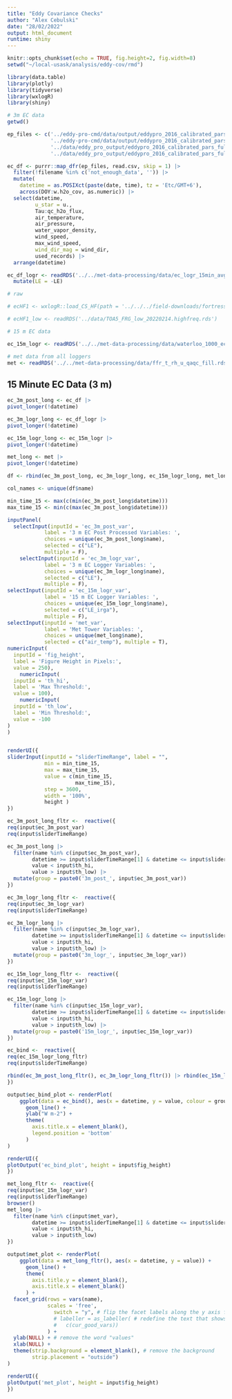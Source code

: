 ```yaml
---
title: "Eddy Covariance Checks"
author: "Alex Cebulski"
date: "28/02/2022"
output: html_document
runtime: shiny
---
```


```r
knitr::opts_chunk$set(echo = TRUE, fig.height=2, fig.width=8)
setwd("~/local-usask/analysis/eddy-cov/rmd")

library(data.table)
library(plotly)
library(tidyverse)
library(wxlogR)
library(shiny)

# 3m EC data
getwd()

ep_files <- c('../eddy-pro-cmd/data/output/eddypro_2016_calibrated_pars_full_output_2023-03-29T104926_exp.csv',
              '../eddy-pro-cmd/data/output/eddypro_2016_calibrated_pars_full_output_2023-03-29T122318_exp.csv',
              '../data/eddy_pro_output/eddypro_2016_calibrated_pars_full_output_2022-11-08T164432_exp.csv',
              '../data/eddy_pro_output/eddypro_2016_calibrated_pars_full_output_2023-01-10T204008_exp.csv')

ec_df <- purrr::map_dfr(ep_files, read.csv, skip = 1) |> 
  filter(!filename %in% c('not_enough_data', '')) |> 
  mutate(
    datetime = as.POSIXct(paste(date, time), tz = 'Etc/GMT+6'),
    across(DOY:w.h2o_cov, as.numeric)) |> 
  select(datetime,
         u_star = u.,
         Tau:qc_h2o_flux, 
         air_temperature, 
         air_pressure, 
         water_vapor_density,
         wind_speed,
         max_wind_speed, 
         wind_dir_mag = wind_dir, 
         used_records) |> 
  arrange(datetime)

ec_df_logr <- readRDS('../../met-data-processing/data/ec_logr_15min_avg_low.rds') |> 
  mutate(LE = -LE)

# raw

# ecHF1 <- wxlogR::load_CS_HF(path = '../../../field-downloads/fortress/hanging tree/hi freq/clean/TOA5_FRG_low_20220214.highfreq.dat')

# ecHF1_low <- readRDS('../data/TOA5_FRG_low_20220214.highfreq.rds')

# 15 m EC data

ec_15m_logr <- readRDS('../../met-data-processing/data/waterloo_1000_ec_main.rds')

# met data from all loggers 
met <- readRDS('../../met-data-processing/data/ffr_t_rh_u_qaqc_fill.rds') 

```

## 15 Minute EC Data (3 m)

```r

ec_3m_post_long <- ec_df |> 
pivot_longer(!datetime)

ec_3m_logr_long <- ec_df_logr |> 
pivot_longer(!datetime)

ec_15m_logr_long <- ec_15m_logr |> 
pivot_longer(!datetime)

met_long <- met |> 
pivot_longer(!datetime)

df <- rbind(ec_3m_post_long, ec_3m_logr_long, ec_15m_logr_long, met_long)

col_names <- unique(df$name)

min_time_15 <- max(c(min(ec_3m_post_long$datetime)))
max_time_15 <- min(c(max(ec_3m_post_long$datetime)))

inputPanel(
  selectInput(inputId = 'ec_3m_post_var', 
            label = '3 m EC Post Processed Variables: ', 
            choices = unique(ec_3m_post_long$name), 
            selected = c("LE"), 
            multiple = F),
    selectInput(inputId = 'ec_3m_logr_var', 
            label = '3 m EC Logger Variables: ', 
            choices = unique(ec_3m_logr_long$name), 
            selected = c("LE"), 
            multiple = F),
selectInput(inputId = 'ec_15m_logr_var', 
            label = '15 m EC Logger Variables: ', 
            choices = unique(ec_15m_logr_long$name), 
            selected = c("LE_irga"), 
            multiple = F),
selectInput(inputId = 'met_var', 
            label = 'Met Tower Variables: ', 
            choices = unique(met_long$name), 
            selected = c("air_temp"), multiple = T),
numericInput(
  inputId = 'fig_height',
  label = 'Figure Height in Pixels:',
  value = 250),
    numericInput(
  inputId = 'th_hi',
  label = 'Max Threshold:',
  value = 100),
    numericInput(
  inputId = 'th_low',
  label = 'Min Threshold:',
  value = -100
)
)


renderUI({
sliderInput(inputId = "sliderTimeRange", label = "",
            min = min_time_15,
            max = max_time_15,
            value = c(min_time_15,
                      max_time_15),
            step = 3600,
            width = '100%',
            height )
})
```

```r
ec_3m_post_long_fltr <-  reactive({
req(input$ec_3m_post_var)
req(input$sliderTimeRange)

ec_3m_post_long |> 
  filter(name %in% c(input$ec_3m_post_var),
        datetime >= input$sliderTimeRange[1] & datetime <= input$sliderTimeRange[2],
        value < input$th_hi,
        value > input$th_low) |> 
  mutate(group = paste0('3m_post_', input$ec_3m_post_var))
})

```

```r
ec_3m_logr_long_fltr <-  reactive({
req(input$ec_3m_logr_var)
req(input$sliderTimeRange)

ec_3m_logr_long |> 
  filter(name %in% c(input$ec_3m_logr_var),
        datetime >= input$sliderTimeRange[1] & datetime <= input$sliderTimeRange[2],
        value < input$th_hi,
        value > input$th_low) |> 
  mutate(group = paste0('3m_logr_', input$ec_3m_logr_var))
})

```

```r
ec_15m_logr_long_fltr <-  reactive({
req(input$ec_15m_logr_var)
req(input$sliderTimeRange)

ec_15m_logr_long |> 
  filter(name %in% c(input$ec_15m_logr_var),
        datetime >= input$sliderTimeRange[1] & datetime <= input$sliderTimeRange[2],
        value < input$th_hi,
        value > input$th_low) |> 
  mutate(group = paste0('15m_logr_', input$ec_15m_logr_var))
})

```

```r
ec_bind <-  reactive({
req(ec_15m_logr_long_fltr)
req(input$sliderTimeRange)

rbind(ec_3m_post_long_fltr(), ec_3m_logr_long_fltr()) |> rbind(ec_15m_logr_long_fltr())
})

```

```r
output$ec_bind_plot <- renderPlot(
    ggplot(data = ec_bind(), aes(x = datetime, y = value, colour = group)) +
      geom_line() +
      ylab("W m-2") +
      theme(
        axis.title.x = element_blank(),
        legend.position = 'bottom'
      )
)

renderUI({
plotOutput('ec_bind_plot', height = input$fig_height)
})

```

```r
met_long_fltr <-  reactive({
req(input$ec_15m_logr_var)
req(input$sliderTimeRange)
browser()
met_long |> 
  filter(name %in% c(input$met_var),
        datetime >= input$sliderTimeRange[1] & datetime <= input$sliderTimeRange[2],
        value < input$th_hi,
        value > input$th_low)
})

```

```r
output$met_plot <- renderPlot(
    ggplot(data = met_long_fltr(), aes(x = datetime, y = value)) +
      geom_line() +
      theme(
        axis.title.y = element_blank(),
        axis.title.x = element_blank()
      ) +
  facet_grid(rows = vars(name), 
             scales = 'free',
               switch = "y", # flip the facet labels along the y axis from the right side to the left
               # labeller = as_labeller( # redefine the text that shows up for the facets
               #   c(cur_good_vars))
             ) +
  ylab(NULL) + # remove the word "values"
  xlab(NULL) +
  theme(strip.background = element_blank(), # remove the background
        strip.placement = "outside")
)

renderUI({
plotOutput('met_plot', height = input$fig_height)
})

```
